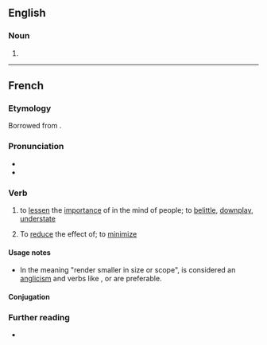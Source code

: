 ==English==

===Noun===
{{en-noun}}

# {{alternative spelling of|en|minimizer}}

----

==French==

===Etymology===
Borrowed from {{bor|fr|en|minimize}}.

===Pronunciation===
* {{fr-IPA}}
* {{audio|fr|LL-Q150 (fra)-DenisdeShawi-minimiser.wav|Audio (CAN)}}

===Verb===
{{fr-verb}}

# to [[lessen]] the [[importance]] of in the mind of people; to [[belittle]], [[downplay]], [[understate]]
# {{lb|fr|proscribed}} To [[reduce]] the effect of; to [[minimize]]

====Usage notes====
* In the meaning "render smaller in size or scope", {{m|fr||minimiser}} is considered an [[anglicism]] and verbs like {{m|fr|réduire}}, {{m|fr|limiter}} or {{m|fr|atténuer}} are preferable.

====Conjugation====
{{fr-conj-auto}}

===Further reading===
* {{R:TLFi}}